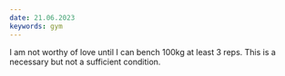 ```yaml
---
date: 21.06.2023
keywords: gym
---
```


I am not worthy of love until I can bench 100kg at least 3 reps. This is a necessary but not a sufficient condition.